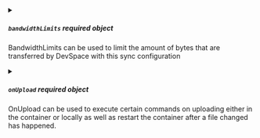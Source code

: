

<PartialPrintLogs />


<PartialStartContainer />


<PartialPath />


<PartialExcludePaths />


<PartialExcludeFile />


<PartialDownloadExcludePaths />


<PartialDownloadExcludeFile />


<PartialUploadExcludePaths />


<PartialUploadExcludeFile />


<PartialInitialSync />


<PartialInitialSyncCompareBy />


<PartialDisableDownload />


<PartialDisableUpload />


<PartialNoWatch />


<PartialPolling />


<PartialWaitInitialSync />



<details className="config-field" data-expandable="true">
<summary>

##### `bandwidthLimits` <span class="config-field-required" data-required="false">required</span> <span class="config-field-type">object</span> <span class="config-field-default"></span> <span class="config-field-enum"></span>

BandwidthLimits can be used to limit the amount of bytes that are transferred by DevSpace with this
sync configuration

</summary>

<PartialBandwidthLimits />


</details>



<details className="config-field" data-expandable="true">
<summary>

##### `onUpload` <span class="config-field-required" data-required="false">required</span> <span class="config-field-type">object</span> <span class="config-field-default"></span> <span class="config-field-enum"></span>

OnUpload can be used to execute certain commands on uploading either in the container or locally as
well as restart the container after a file changed has happened.

</summary>

<PartialOnUpload />


</details>
